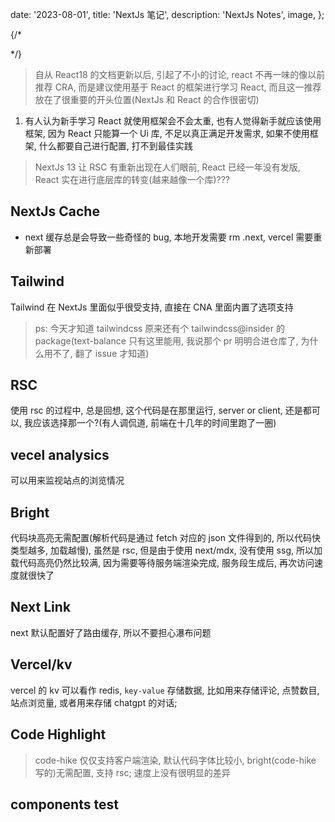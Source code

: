 

  date: '2023-08-01',
  title: 'NextJs 笔记',
  description: 'NextJs Notes',
  image,
};

{/* <div className="flex justify-end"> <ModeToggle /> </div> */}

> 自从 React18 的文档更新以后, 引起了不小的讨论, react 不再一味的像以前推荐 CRA, 而是建议使用基于 React 的框架进行学习 React, 而且这一推荐放在了很重要的开头位置(NextJs 和 React 的合作很密切)

1. 有人认为新手学习 React 就使用框架会不会太重, 也有人觉得新手就应该使用框架, 因为 React 只能算一个 Ui 库, 不足以真正满足开发需求, 如果不使用框架, 什么都要自己进行配置, 打不到最佳实践

> NextJs 13 让 RSC 有重新出现在人们眼前, React 已经一年没有发版, React 实在进行底层库的转变(越来越像一个库)???

## NextJs Cache

- next 缓存总是会导致一些奇怪的 bug, 本地开发需要 rm .next, vercel 需要重新部署

## Tailwind

Tailwind 在 NextJs 里面似乎很受支持, 直接在 CNA 里面内置了选项支持

> ps: 今天才知道 tailwindcss 原来还有个 tailwindcss@insider 的 package(text-balance 只有这里能用, 我说那个 pr 明明合进仓库了, 为什么用不了, 翻了 issue 才知道)

## RSC

使用 rsc 的过程中, 总是回想, 这个代码是在那里运行, server or client, 还是都可以, 我应该选择那一个?(有人调侃道, 前端在十几年的时间里跑了一圈)

## vecel analysics

可以用来监视站点的浏览情况

## Bright

代码块高亮无需配置(解析代码是通过 fetch 对应的 json 文件得到的, 所以代码快类型越多, 加载越慢), 虽然是 rsc, 但是由于使用 next/mdx, 没有使用 ssg, 所以加载代码高亮仍然比较满, 因为需要等待服务端渲染完成, 服务段生成后, 再次访问速度就很快了

## Next Link

next 默认配置好了路由缓存, 所以不要担心瀑布问题

## Vercel/kv

vercel 的 kv 可以看作 redis, `key-value` 存储数据, 比如用来存储评论, 点赞数目, 站点浏览量, 或者用来存储 chatgpt 的对话;

## Code Highlight

> code-hike 仅仅支持客户端渲染, 默认代码字体比较小, bright(code-hike 写的)无需配置, 支持 rsc; 速度上没有很明显的差异

## components test

<ToastDemo
  text="Info"
  title={metadata.title}
  description={metadata.description}
/>
